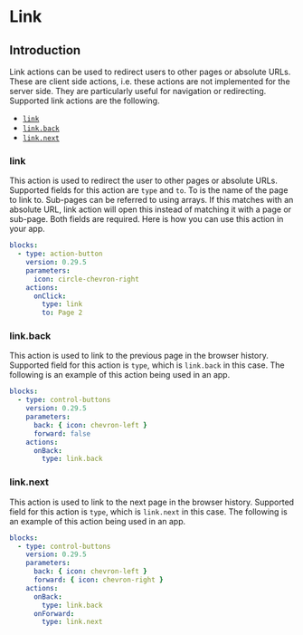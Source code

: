 
# Link

## Introduction

Link actions can be used to redirect users to other pages or absolute URLs. These are client side
actions, i.e. these actions are not implemented for the server side. They are particularly useful
for navigation or redirecting. Supported link actions are the following.

- [`link`](/docs/reference/action#link)
- [`link.back`](/docs/reference/action#link.back)
- [`link.next`](/docs/reference/action#link.next)

### link<Side name="link" />

This action is used to redirect the user to other pages or absolute URLs. Supported fields for this
action are `type` and `to`. To is the name of the page to link to. Sub-pages can be referred to
using arrays. If this matches with an absolute URL, link action will open this instead of matching
it with a page or sub-page. Both fields are required. Here is how you can use this action in your
app.

```yaml validate blocks-snippet
blocks:
  - type: action-button
    version: 0.29.5
    parameters:
      icon: circle-chevron-right
    actions:
      onClick:
        type: link
        to: Page 2
```

### link.back<Side name="link.back" />

This action is used to link to the previous page in the browser history. Supported field for this
action is `type`, which is `link.back` in this case. The following is an example of this action
being used in an app.

```yaml validate blocks-snippet
blocks:
  - type: control-buttons
    version: 0.29.5
    parameters:
      back: { icon: chevron-left }
      forward: false
    actions:
      onBack:
        type: link.back
```

### link.next<Side name="link.next" />

This action is used to link to the next page in the browser history. Supported field for this action
is `type`, which is `link.next` in this case. The following is an example of this action being used
in an app.

```yaml validate blocks-snippet
blocks:
  - type: control-buttons
    version: 0.29.5
    parameters:
      back: { icon: chevron-left }
      forward: { icon: chevron-right }
    actions:
      onBack:
        type: link.back
      onForward:
        type: link.next
```
